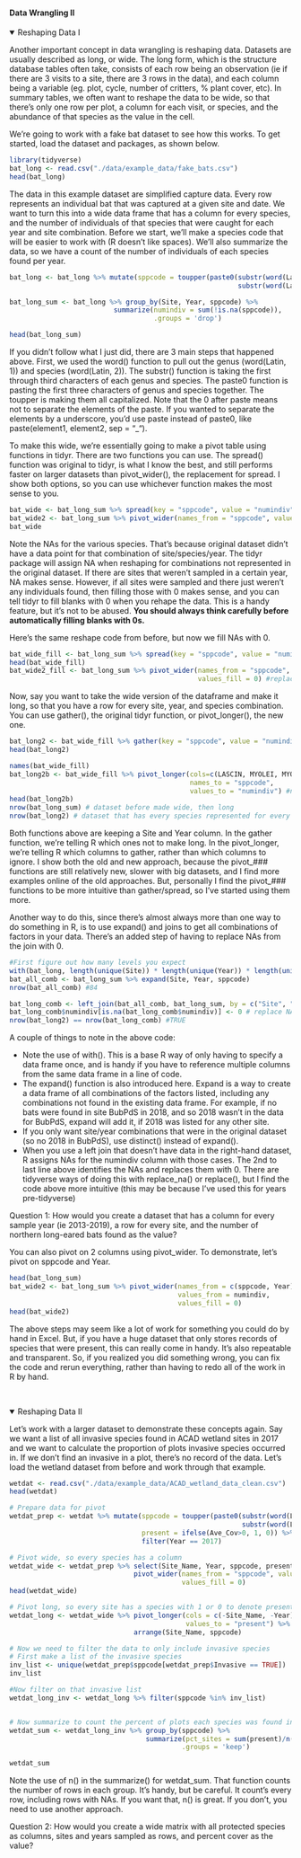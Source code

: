 #### Data Wrangling II

<details open><summary class='drop'>Reshaping Data I</summary>
Another important concept in data wrangling is reshaping data. Datasets are usually described as long, or wide. The long form, which is the structure database tables often take, consists of each row being an observation (ie if there are 3 visits to a site, there are 3 rows in the data), and each column being a variable (eg. plot, cycle, number of critters, % plant cover, etc). In summary tables, we often want to reshape the data to be wide, so that there's only one row per plot, a column for each visit, or species, and the abundance of that species as the value in the cell. 

We're going to work with a fake bat dataset to see how this works. To get started, load the dataset and packages, as shown below.
```r
library(tidyverse)
bat_long <- read.csv("./data/example_data/fake_bats.csv")
head(bat_long)

```

The data in this example dataset are simplified capture data. Every row represents an individual bat that was captured at a given site and date. We want to turn this into a wide data frame that has a column for every species, and the number of individuals of that species that were caught for each year and site combination. Before we start, we'll make a species code that will be easier to work with (R doesn't like spaces). We'll also summarize the data, so we have a count of the number of individuals of each species found per year.

```r
bat_long <- bat_long %>% mutate(sppcode = toupper(paste0(substr(word(Latin, 1), 1, 3),
                                                         substr(word(Latin, 2), 1, 3))))

bat_long_sum <- bat_long %>% group_by(Site, Year, sppcode) %>% 
                          summarize(numindiv = sum(!is.na(sppcode)),
                                    .groups = 'drop')

head(bat_long_sum)
```
If you didn't follow what I just did, there are 3 main steps that happened above. First, we used the word() function to pull out the genus (word(Latin, 1)) and species (word(Latin, 2)). The substr() function is taking the first through third characters of each genus and species. The paste0 function is pasting the first three characters of genus and species together. The toupper is making them all capitalized. Note that the 0 after paste means not to separate the elements of the paste. If you wanted to separate the elements by a underscore, you'd use paste instead of paste0, like paste(element1, element2, sep = "_").

To make this wide, we're essentially going to make a pivot table using functions in tidyr. There are two functions you can use. The spread() function was original to tidyr, is what I know the best, and still performs faster on larger datasets than pivot_wider(), the replacement for spread. I show both options, so you can use whichever function makes the most sense to you. 
```r
bat_wide <- bat_long_sum %>% spread(key = "sppcode", value = "numindiv") #retired spread function
bat_wide2 <- bat_long_sum %>% pivot_wider(names_from = "sppcode", values_from = "numindiv") #replacement in tidyr
bat_wide

```
Note the NAs for the various species. That's because original dataset didn't have a data point for that combination of site/species/year. The tidyr package will assign NA when reshaping for combinations not represented in the original dataset. If there are sites that weren't sampled in a certain year, NA makes sense. However, if all sites were sampled and there just weren't any individuals found, then filling those with 0 makes sense, and you can tell tidyr to fill blanks with 0 when you rehape the data. This is a handy feature, but it's not to be abused. <b>You should always think carefully before automatically filling blanks with 0s.</b>

Here's the same reshape code from before, but now we fill NAs with 0.
```r
bat_wide_fill <- bat_long_sum %>% spread(key = "sppcode", value = "numindiv", fill = 0) #retired spread function
head(bat_wide_fill)
bat_wide2_fill <- bat_long_sum %>% pivot_wider(names_from = "sppcode", values_from = "numindiv", 
                                               values_fill = 0) #replacement in tidyr

```

Now, say you want to take the wide version of the dataframe and make it long, so that you have a row for every site, year, and species combination. You can use gather(), the original tidyr function, or pivot_longer(), the new one.

```r
bat_long2 <- bat_wide_fill %>% gather(key = "sppcode", value = "numindiv", -Site, -Year) # old way
head(bat_long2)

names(bat_wide_fill)
bat_long2b <- bat_wide_fill %>% pivot_longer(cols=c(LASCIN, MYOLEI, MYOLUC, MYOSEP), 
                                             names_to = "sppcode", 
                                             values_to = "numindiv") #new way
head(bat_long2b)
nrow(bat_long_sum) # dataset before made wide, then long
nrow(bat_long2) # dataset that has every species represented for every year and every site
```
Both functions above are keeping a Site and Year column. In the gather function, we're telling R which ones not to make long. In the pivot_longer, we're telling R which columns to gather, rather than which columns to ignore. I show both the old and new approach, because the pivot_### functions are still relatively new, slower with big datasets, and I find more examples online of the old approaches. But, personally I find the pivot_### functions to be more intuitive than gather/spread, so I've started using them more.

Another way to do this, since there's almost always more than one way to do something in R, is to use expand() and joins to get all combinations of factors in your data. There's an added step of having to replace NAs from the join with 0.

```r
#First figure out how many levels you expect
with(bat_long, length(unique(Site)) * length(unique(Year)) * length(unique(sppcode))) #84
bat_all_comb <- bat_long_sum %>% expand(Site, Year, sppcode)
nrow(bat_all_comb) #84

bat_long_comb <- left_join(bat_all_comb, bat_long_sum, by = c("Site", "Year", "sppcode"))
bat_long_comb$numindiv[is.na(bat_long_comb$numindiv)] <- 0 # replace NA with 0
nrow(bat_long2) == nrow(bat_long_comb) #TRUE

```
A couple of things to note in the above code:
<ul>
<li>Note the use of with(). This is a base R way of only having to specify a data frame once, and is handy if you have to reference multiple columns from the same data frame in a line of code.</li>
<li>The expand() function is also introduced here. Expand is a way to create a data frame of all combinations of the factors listed, including any combinations not found in the existing data frame. For example, if no bats were found in site BubPdS in 2018, and so 2018 wasn't in the data for BubPdS, expand will add it, if 2018 was listed for any other site.</li>
<li>If you only want site/year combinations that were in the original dataset (so no 2018 in BubPdS), use distinct() instead of expand().</li>
<li>When you use a left join that doesn't have data in the right-hand dataset, R assigns NAs for the numindiv column with those cases. The 2nd to last line above identifies the NAs and replaces them with 0. There are tidyverse ways of doing this with replace_na() or replace(), but I find the code above more intuitive (this may be because I've used this for years pre-tidyverse)</li>
</ul>


<p class='ques'>Question 1: How would you create a dataset that has a column for every sample year (ie 2013-2019), a row for every site, and the number of northern long-eared bats found as the value?</p>

You can also pivot on 2 columns using pivot_wider. To demonstrate, let's pivot on sppcode and Year. 
```r
head(bat_long_sum)
bat_wide2 <- bat_long_sum %>% pivot_wider(names_from = c(sppcode, Year), 
                                          values_from = numindiv,
                                          values_fill = 0)
head(bat_wide2)
```

The above steps may seem like a lot of work for something you could do by hand in Excel. But, if you have a huge dataset that only stores records of species that were present, this can really come in handy. It's also repeatable and transparent. So, if you realized you did something wrong, you can fix the code and rerun everything, rather than having to redo all of the work in R by hand. 
</details>
<br>

<details open><summary class='drop'>Reshaping Data II</summary>
Let's work with a larger dataset to demonstrate these concepts again. Say we want a list of all invasive species found in ACAD wetland sites in 2017 and we want to calculate the proportion of plots invasive species occurred in. If we don't find an invasive in a plot, there's no record of the data. Let's load the wetland dataset from before and work through that example. 

```r
wetdat <- read.csv("./data/example_data/ACAD_wetland_data_clean.csv")
head(wetdat)

# Prepare data for pivot
wetdat_prep <- wetdat %>% mutate(sppcode = toupper(paste0(substr(word(Latin_Name, 1), 1, 3),
                                                          substr(word(Latin_Name, 2), 1, 3))),
                                 present = ifelse(Ave_Cov>0, 1, 0)) %>% 
                                 filter(Year == 2017) 

# Pivot wide, so every species has a column
wetdat_wide <- wetdat_prep %>% select(Site_Name, Year, sppcode, present) %>% 
                               pivot_wider(names_from = "sppcode", values_from = "present", 
                                           values_fill = 0)
head(wetdat_wide)

# Pivot long, so every site has a species with 1 or 0 to denote present/absent
wetdat_long <- wetdat_wide %>% pivot_longer(cols = c(-Site_Name, -Year), names_to = "sppcode", 
                                            values_to = "present") %>% 
                               arrange(Site_Name, sppcode)

# Now we need to filter the data to only include invasive species
# First make a list of the invasive species
inv_list <- unique(wetdat_prep$sppcode[wetdat_prep$Invasive == TRUE])
inv_list

#Now filter on that invasive list
wetdat_long_inv <- wetdat_long %>% filter(sppcode %in% inv_list)


# Now summarize to count the percent of plots each species was found in
wetdat_sum <- wetdat_long_inv %>% group_by(sppcode) %>% 
                                  summarize(pct_sites = sum(present)/n()*100, 
                                           .groups = 'keep')
```
```r
wetdat_sum
```
Note the use of n() in the summarize() for wetdat_sum. That function counts the number of rows in each group. It's handy, but be careful. It count's every row, including rows with NAs. If you want that, n() is great. If you don't, you need to use another approach.

<p class='ques'>Question 2: How would you create a wide matrix with all protected species as columns, sites and years sampled as rows, and percent cover as the value?</p>
</details>

